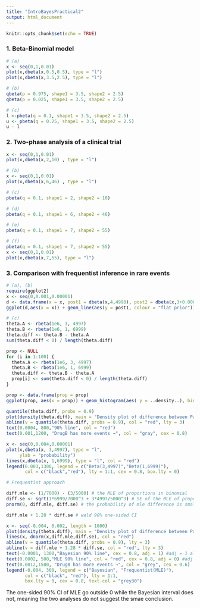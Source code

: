 ```yaml
---
title: "IntroBayesPractical2"
output: html_document
---
```


```r
knitr::opts_chunk$set(echo = TRUE)
```


### 1. Beta-Binomial model


```r
# (a)
x <- seq(0,1,0.01)
plot(x,dbeta(x,0.5,0.5), type = "l")
plot(x,dbeta(x,3.5,2.5), type = "l")
```

```r
# (b)
qbeta(p = 0.975, shape1 = 3.5, shape2 = 2.5)
qbeta(p = 0.025, shape1 = 3.5, shape2 = 2.5)
```

```r
# (c)
l <-pbeta(q = 0.1, shape1 = 3.5, shape2 = 2.5)
u <- pbeta(q = 0.25, shape1 = 3.5, shape2 = 2.5)
u - l

```

### 2. Two-phase analysis of a clinical trial

```r
x <- seq(0,1,0.01)
plot(x,dbeta(x,2,10) , type = "l")
```

```r
# (b)
x <- seq(0,1,0.01)
plot(x,dbeta(x,6,46) , type = "l")
```


```r
# (c)
pbeta(q = 0.1, shape1 = 2, shape2 = 10)
```

```r
# (d)
pbeta(q = 0.1, shape1 = 6, shape2 = 46)
```

```r
# (e)
pbeta(q = 0.1, shape1 = 7, shape2 = 55)

```

```r
# (f)
pbeta(q = 0.1, shape1 = 7, shape2 = 55)
x <- seq(0,1,0.01)
plot(x,dbeta(x,7,55), type = "l")
```

### 3. Comparison with frequentist inference in rare events

```r
# (a), (b)
require(ggplot2)
x <- seq(0,0.001,0.00001)
d <- data.frame(x = x, post1 = dbeta(x,4,4998), post2 = dbeta(x,3+0.00001,4997+0.00001))
ggplot(d,aes(x = x)) + geom_line(aes(y = post1, colour = "flat prior")) + geom_line(aes(y = post2, colour = "approx beta(0,0) prior")) + labs(y = "Posterior probability")
```

```r
# (c)
theta.A <- rbeta(1e6, 3, 4997)
theta.B <- rbeta(1e6, 1, 6999)
theta.diff <- theta.B - theta.A
sum(theta.diff < 0) / length(theta.diff)
```


```r
prop <- NULL
for (i in 1:100) {
  theta.A <- rbeta(1e6, 3, 4997)
  theta.B <- rbeta(1e6, 1, 6999)
  theta.diff <- theta.B - theta.A
  prop[i] <- sum(theta.diff < 0) / length(theta.diff)
}

prop <- data.frame(prop = prop)
ggplot(prop, aes(x = prop)) + geom_histogram(aes( y = ..density..), binwidth = 0.0001)
```


```r
quantile(theta.diff, probs = 0.9)
plot(density(theta.diff), main = "Density plot of difference between ParamA and ParamB")
abline(v = quantile(theta.diff, probs = 0.9), col = "red", lty = 3)
text(0.0004, 800,"90% line", col = "red")
text(0.001,1200, "DrugB has more events →", col = "gray", cex = 0.8)
```


```r
x <- seq(0,0.004,0.00001)
plot(x,dbeta(x, 3,4997), type = "l",
     ylab = "probability")
lines(x,dbeta(x, 1,6999), type = "l", col = "red")
legend(0.003,1300, legend = c("Beta(3,4997)","Beta(1,6999)"),
       col = c("black","red"), lty = 1:1, cex = 0.8, box.lty = 0)
```


```r
# Frequentist approach

diff.mle <- (1/7000) - (3/5000) # the MLE of proportions in binomial
diff.se <- sqrt(1*6999/7000^3 + 3*4997/5000^3) # SE of the MLE of proportions in binomial
pnorm(0, diff.mle, diff.se) # the probability of mle difference is smaller than 0

diff.mle + 1.28 * diff.se # wald 90% one-sided CI

```


```r
x <- seq(-0.004, 0.002, length = 1000)
plot(density(theta.diff), main = "Density plot of difference between ParamA and ParamB", ylim = c(0,1500))
lines(x, dnorm(x,diff.mle,diff.se), col = "red")
abline(v = quantile(theta.diff, probs = 0.9), lty = 3)
abline(v = diff.mle + 1.28 * diff.se, col = "red", lty = 3)
text(-0.0001, 1300,"Bayesian 90% line", cex = 0.8, adj = 1) #adj = 1 alighns text right
text(0.0002, 500,"MLE 90% line", col = "red", cex = 0.8, adj = 0) #adj = 0 alighns text left
text(0.0012,1500, "DrugB has more events →", col = "grey", cex = 0.6)
legend(-0.004, 300, legend = c("Bayesian", "Frequentist(MLE)"), 
       col = c("black", "red"), lty = 1:1, 
       box.lty = 0, cex = 0.8, text.col = "grey30")
```

The one-sided 90% CI of MLE go outside 0 while the Bayesian interval does not, meaning the two analyses do not suggest the smae conclusion.
